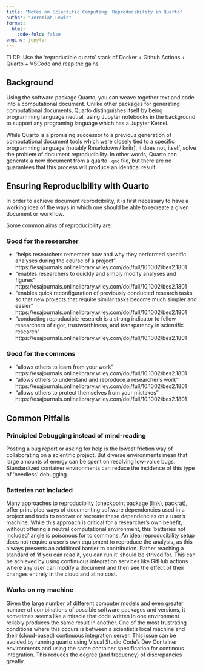 ```yaml
---
title: "Notes on Scientific Computing: Reproducibility in Quarto"
author: "Jeremiah Lewis"
format:
  html:
    code-fold: false
engine: jupyter
---
```


TLDR: Use the 'reproducible quarto' stack of Docker + Github Actions + Quarto + VSCode and reap the gains


## Background

Using the software package Quarto, you can weave together text and code into a computational document. Unlike other packages
for generating computational documents, Quarto distinguishes itself by being programming language neutral, using Jupyter notebooks
in the background to support any programing language which has a Jupyter Kernel.

While Quarto is a promising successor to a previous generation of computational document tools which were closely tied
to a specific programming language (notably Rmarkdown / knitr), it does not, itself, solve the problem of document
reproducibility. In other words, Quarto can generate a new document from a quarto `.qmd` file, but there are no guarantees
that this process will produce an identical result.

## Ensuring Reproducibility with Quarto

In order to achieve document reprodcibility, it is first necessary to have a working idea of the ways in which
one should be able to recreate a given document or workflow.

Some common aims of reproducibility are:

### Good for the researcher

- "helps researchers remember how and why they performed specific analyses during the course of a project" https://esajournals.onlinelibrary.wiley.com/doi/full/10.1002/bes2.1801
- "enables researchers to quickly and simply modify analyses and figures" https://esajournals.onlinelibrary.wiley.com/doi/full/10.1002/bes2.1801
- "enables quick reconfiguration of previously conducted research tasks so that new projects that require similar tasks become much simpler and easier" https://esajournals.onlinelibrary.wiley.com/doi/full/10.1002/bes2.1801
- "conducting reproducible research is a strong indicator to fellow researchers of rigor, trustworthiness, and transparency in scientific research" https://esajournals.onlinelibrary.wiley.com/doi/full/10.1002/bes2.1801

### Good for the commons

- "allows others to learn from your work" https://esajournals.onlinelibrary.wiley.com/doi/full/10.1002/bes2.1801
- "allows others to understand and reproduce a researcher's work" https://esajournals.onlinelibrary.wiley.com/doi/full/10.1002/bes2.1801
- "allows others to protect themselves from your mistakes" https://esajournals.onlinelibrary.wiley.com/doi/full/10.1002/bes2.1801

## Common Pitfalls

### Principled Debugging instead of mind-reading

Posting a bug report or asking for help is the lowest friction way of collaborating on a scientific project.
But diverse environments mean that large amounts of energy can be spent on resolving low-value bugs.
Standardized container environments can reduce the incidence of this type of 'needless' debugging.

### Batteries not Included

Many approaches to reproduciblity (checkpoint package (link), packrat), offer principled ways of documenting software dependencies
used in a project and tools to recover or recreate these dependencies on a user's machine. While this approach is critical for a researcher's own benefit,
without offering a neutral computational environment, this 'batteries not included' angle is poisonous for to commons.
An ideal reproducibility setup does not require a user's own equipment to reproduce the analysis, as this always
presents an additional barrier to contribution. Rather reaching a standard of 'if you can read it, you can run it' should be
strived for. This can be achieved by using continuous integration services like GitHub actions where any user can modify a document
and then see the effect of their changes entirely in the cloud and at no cost.


### Works on my machine

Given the large number of different computer models and even greater number of combinations of possible software packages and versions, it
sometimes seems like a miracle that code written in one environment reliably produces the same result in another. One of the most
frustrating conditions where this occurs is between a scientist's local machine and their (cloud-based) continuous integration server.
This issue can be avoided by running quarto using Visual Studio Code's Dev Container environments and using the same container specification
for continous integration. This reduces the degree (and frequency) of discrepancies greatly.
